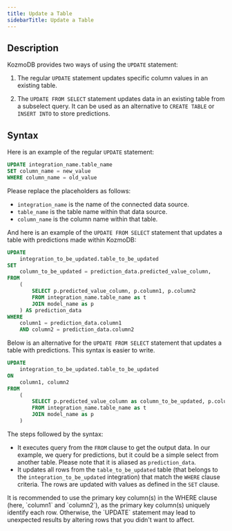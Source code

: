 ```yaml
---
title: Update a Table
sidebarTitle: Update a Table
---
```


## Description

KozmoDB provides two ways of using the `UPDATE` statement:

1. The regular `UPDATE` statement updates specific column values in an existing table.

2. The `UPDATE FROM SELECT` statement updates data in an existing table from a subselect query. It can be used as an alternative to `CREATE TABLE` or `INSERT INTO` to store predictions.

## Syntax

Here is an example of the regular `UPDATE` statement:

```sql
UPDATE integration_name.table_name
SET column_name = new_value
WHERE column_name = old_value
```

<Info>
Please replace the placeholders as follows:

- `integration_name` is the name of the connected data source.
- `table_name` is the table name within that data source.
- `column_name` is the column name within that table.
</Info>

And here is an example of the `UPDATE FROM SELECT` statement that updates a table with predictions made within KozmoDB:

```sql
UPDATE
    integration_to_be_updated.table_to_be_updated
SET
    column_to_be_updated = prediction_data.predicted_value_column,
FROM 
    (
        SELECT p.predicted_value_column, p.column1, p.column2
        FROM integration_name.table_name as t
        JOIN model_name as p
    ) AS prediction_data
WHERE
    column1 = prediction_data.column1
    AND column2 = prediction_data.column2
```

Below is an alternative for the `UPDATE FROM SELECT` statement that updates a table with predictions. This syntax is easier to write.

```sql
UPDATE
    integration_to_be_updated.table_to_be_updated
ON 
    column1, column2
FROM 
    (
        SELECT p.predicted_value_column as column_to_be_updated, p.column1, p.column2
        FROM integration_name.table_name as t
        JOIN model_name as p
    ) 
```

<Info>
The steps followed by the syntax:

- It executes query from the `FROM` clause to get the output data. In our example, we query for predictions, but it could be a simple select from another table. Please note that it is aliased as `prediction_data`.
- It updates all rows from the `table_to_be_updated` table (that belongs to the `integration_to_be_updated` integration) that match the `WHERE` clause criteria. The rows are updated with values as defined in the `SET` clause.
</Info>

<Tip>
It is recommended to use the primary key column(s) in the WHERE clause (here, `column1` and `column2`), as the primary key column(s) uniquely identify each row. Otherwise, the `UPDATE` statement may lead to unexpected results by altering rows that you didn't want to affect.
</Tip>
